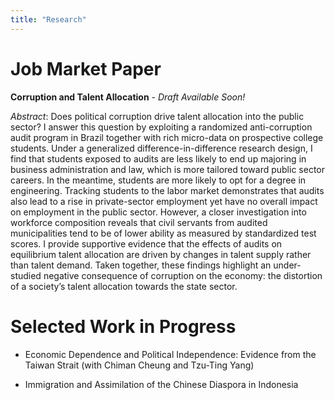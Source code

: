 ```yaml
---
title: "Research"
---
```


# Job Market Paper

**Corruption and Talent Allocation** - *Draft Available Soon!*

*Abstract*:  Does political corruption drive talent allocation into the public sector? I answer this question by exploiting a randomized anti-corruption audit program in Brazil together with rich micro-data on prospective college students. Under a generalized difference-in-difference research design, I find that students exposed to audits are less likely to end up majoring in business administration and law, which is more tailored toward public sector careers. In the meantime, students are more likely to opt for a degree in engineering. Tracking students to the labor market demonstrates that audits also lead to a rise in private-sector employment yet have no overall impact on employment in the public sector. However, a closer investigation into workforce composition reveals that civil servants from audited municipalities tend to be of lower ability as measured by standardized test scores. I provide supportive evidence that the effects of audits on equilibrium talent allocation are driven by changes in talent supply rather than talent demand. Taken together, these findings highlight an under-studied negative consequence of corruption on the economy: the distortion of a society’s talent allocation towards the state sector.


# Selected Work in Progress
- Economic Dependence and Political Independence: Evidence from the Taiwan Strait (with Chiman Cheung and Tzu-Ting Yang)

- Immigration and Assimilation of the Chinese Diaspora in Indonesia